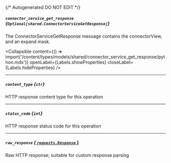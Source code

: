 {/* Autogenerated DO NOT EDIT  */}

##### `connector_service_get_response` *{`Optional[shared.ConnectorServiceGetResponse]`}*
The ConnectorServiceGetResponse message contains the connectorView, and an expand mask.

<Collapsible content={() => import('/content/types/models/shared/connector_service_get_response/python.mdx')} openLabel={Labels.showProperties} closeLabel={Labels.hideProperties} />


---
##### `content_type` *{`str`}*
HTTP response content type for this operation

---
##### `status_code` *{`int`}*
HTTP response status code for this operation

---
##### `raw_response` [*{ `requests.Response` }*](https://requests.readthedocs.io/en/latest/api/#requests.Response)
Raw HTTP response; suitable for custom response parsing


